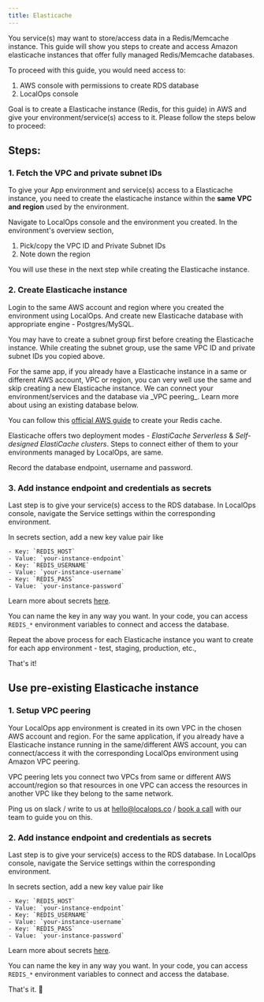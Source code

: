 ```yaml
---
title: Elasticache
---
```


You service(s) may want to store/access data in a Redis/Memcache instance. This guide will show you steps to create and
access Amazon elasticache instances that offer fully managed Redis/Memcache databases.

To proceed with this guide, you would need access to:

1. AWS console with permissions to create RDS database
2. LocalOps console

Goal is to create a Elasticache instance (Redis, for this guide) in AWS and give your environment/service(s) access to
it. Please follow the steps below to proceed:

## Steps:

### 1. Fetch the VPC and private subnet IDs

To give your App environment and service(s) access to a Elasticache instance, you need to create the elasticache
instance within the **same VPC and region** used by the environment.

Navigate to LocalOps console and the environment you created. In the environment's overview section,

1. Pick/copy the VPC ID and Private Subnet IDs
2. Note down the region

You will use these in the next step while creating the Elasticache instance.

### 2. Create Elasticache instance

Login to the same AWS account and region where you created the environment using LocalOps. And create new Elasticache
database with appropriate engine - Postgres/MySQL.

You may have to create a subnet group first before creating the Elasticache instance. While creating the subnet group,
use the same VPC ID and private subnet IDs you copied above.

<Tip>
  For the same app, if you already have a Elasticache instance in a same or different AWS account, VPC or region, you
  can very well use the same and skip creating a new Elasticache instance. We can connect your environment/services and
  the database via _VPC peering_. Learn more about using an existing database below.
</Tip>

You can follow this
[official AWS guide](https://docs.aws.amazon.com/AmazonElastiCache/latest/dg/GettingStarted.serverless-redis.step1.html)
to create your Redis cache.

Elasticache offers two deployment modes - _ElastiCache Serverless_ & _Self-designed ElastiCache clusters_. Steps to
connect either of them to your environments managed by LocalOps, are same.

Record the database endpoint, username and password.

### 3. Add instance endpoint and credentials as secrets

Last step is to give your service(s) access to the RDS database. In LocalOps console, navigate the Service settings
within the corresponding environment.

In secrets section, add a new key value pair like

```
- Key: `REDIS_HOST`
- Value: `your-instance-endpoint`
- Key: `REDIS_USERNAME`
- Value: `your-instance-username`
- Key: `REDIS_PASS`
- Value: `your-instance-password`
```

Learn more about secrets [here](/environment/services/secrets).

You can name the key in any way you want. In your code, you can access `REDIS_*` environment variables to connect and
access the database.

Repeat the above process for each Elasticache instance you want to create for each app environment - test, staging,
production, etc.,

That's it!

## Use pre-existing Elasticache instance

### 1. Setup VPC peering

Your LocalOps app environment is created in its own VPC in the chosen AWS account and region. For the same application,
if you already have a Elasticache instance running in the same/different AWS account, you can connect/access it with the
corresponding LocalOps environment using Amazon VPC peering.

VPC peering lets you connect two VPCs from same or different AWS account/region so that resources in one VPC can access
the resources in another VPC like they belong to the same network.

Ping us on slack / write to us at hello@localops.co / [book a call](https://go.localops.co/meet-engineer) with our team
to guide you on this.

### 2. Add instance endpoint and credentials as secrets

Last step is to give your service(s) access to the RDS database. In LocalOps console, navigate the Service settings
within the corresponding environment.

In secrets section, add a new key value pair like

```
- Key: `REDIS_HOST`
- Value: `your-instance-endpoint`
- Key: `REDIS_USERNAME`
- Value: `your-instance-username`
- Key: `REDIS_PASS`
- Value: `your-instance-password`
```

Learn more about secrets [here](/environment/services/secrets).

You can name the key in any way you want. In your code, you can access `REDIS_*` environment variables to connect and
access the database.

That's it. 🎉
